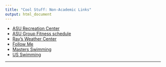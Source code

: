 ```yaml
---
title: "Cool Stuff: Non-Academic Links"
output: html_document
---
```


- [ASU Recreation Center](http://urec.appstate.edu/student-recreation-center)
- [ASU Group Fitness schedule](http://fitness.appstate.edu/pagesmith/19)
- [Ray's Weather Center](http://booneweather.com/)
- [Follow Me](https://www.facebook.com/Indy.Jung)
- [Masters Swimming](http://www.usms.org/)
- [US Swimming](http://www.usaswimming.org/DesktopDefault.aspx)    

* * *